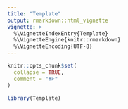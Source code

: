 ```yaml
---
title: "Template"
output: rmarkdown::html_vignette
vignette: >
  %\VignetteIndexEntry{Template}
  %\VignetteEngine{knitr::rmarkdown}
  %\VignetteEncoding{UTF-8}
---
```


```r
knitr::opts_chunk$set(
  collapse = TRUE,
  comment = "#>"
)
```

```r
library(Template)
```
